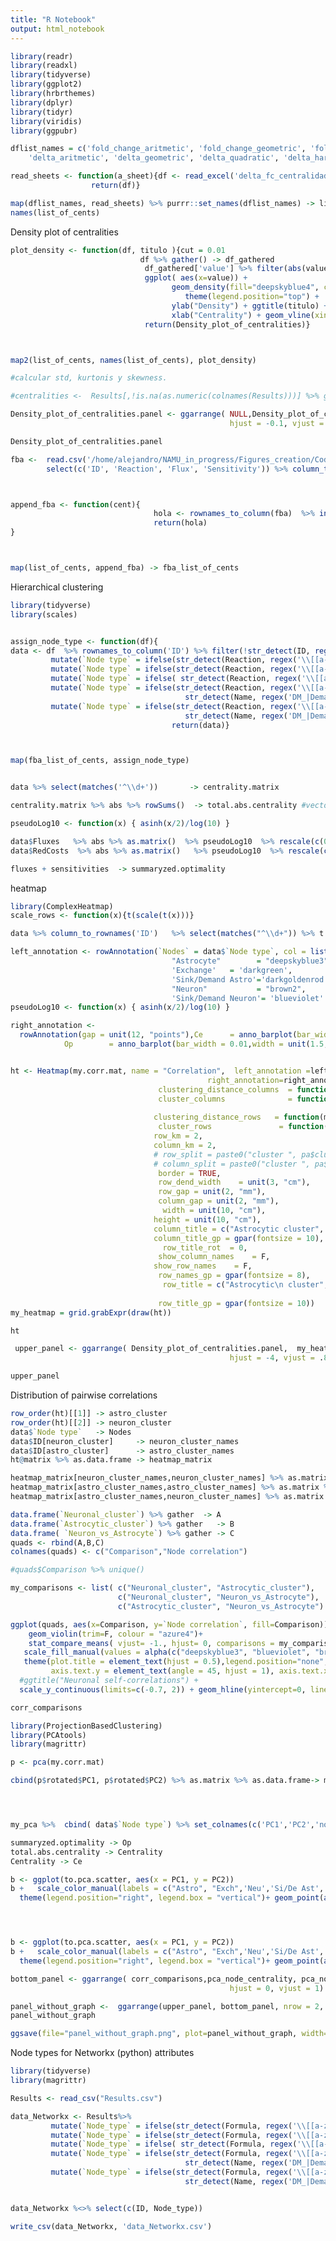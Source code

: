 ```yaml
---
title: "R Notebook"
output: html_notebook
---
```




```r
library(readr)
library(readxl)
library(tidyverse)
library(ggplot2)
library(hrbrthemes)
library(dplyr)
library(tidyr)
library(viridis)
library(ggpubr)

dflist_names = c('fold_change_aritmetic', 'fold_change_geometric', 'fold_change_quadratic', 'fold_change_harmonic',
    'delta_aritmetic', 'delta_geometric', 'delta_quadratic', 'delta_harmonic')

read_sheets <- function(a_sheet){df <- read_excel('delta_fc_centralidades.xlsx', sheet = a_sheet) %>% column_to_rownames("...1")
                  return(df)}

map(dflist_names, read_sheets) %>% purrr::set_names(dflist_names) -> list_of_cents
names(list_of_cents)
```

Density plot of centralities
```r


plot_density <- function(df, titulo ){cut = 0.01
                             df %>% gather() -> df_gathered
                              df_gathered['value'] %>% filter(abs(value) > cut) %>%
                              ggplot( aes(x=value)) +
                                    geom_density(fill="deepskyblue4", color="azure4", alpha=.8)+
                                       theme(legend.position="top") +
                                    ylab("Density") + ggtitle(titulo) +
                                    xlab("Centrality") + geom_vline(xintercept=0, linetype="dashed", color = "red",  size=.4) -> Density_plot_of_centralities
                              return(Density_plot_of_centralities)}



map2(list_of_cents, names(list_of_cents), plot_density)

#calcular std, kurtonis y skewness.
```


```r
#centralities <-  Results[,!is.na(as.numeric(colnames(Results)))] %>% gather()

Density_plot_of_centralities.panel <- ggarrange( NULL,Density_plot_of_centralities, nrow = 2,  heights= c(1, .4), labels = c('a','b'),
                                                 hjust = -0.1, vjust = .8)

Density_plot_of_centralities.panel


```

```r

fba <-  read.csv('/home/alejandro/NAMU_in_progress/Figures_creation/Code/Results_Acevedo_et_al_2021/01_phpps_bipartite_fluxes_sensis_optimality/FBA_results.csv') %>% 
        select(c('ID', 'Reaction', 'Flux', 'Sensitivity')) %>% column_to_rownames('ID')



append_fba <- function(cent){
                                hola <- rownames_to_column(fba)  %>% inner_join(rownames_to_column(cent)) %>% column_to_rownames('rowname')
                                return(hola)
}



map(list_of_cents, append_fba) -> fba_list_of_cents


```

Hierarchical clustering
```r
library(tidyverse)
library(scales)


assign_node_type <- function(df){
data <- df  %>% rownames_to_column('ID') %>% filter(!str_detect(ID, regex('AA_|AA2', ignore_case = F)))  %>%
         mutate(`Node type` = ifelse(str_detect(Reaction, regex('\\[[a-z]A\\]',              ignore_case = T)), 'Astrocyte', NA)) %>% 
         mutate(`Node type` = ifelse(str_detect(Reaction, regex('\\[[a-z]N\\]',              ignore_case = T)), 'Neuron', `Node type`))    %>% 
         mutate(`Node type` = ifelse( str_detect(Reaction, regex('\\[[a-z]A\\]|\\[[a-z]N\\]',ignore_case = T), negate = T), 'Exchange', `Node type`)) %>%
         mutate(`Node type` = ifelse(str_detect(Reaction, regex('\\[[a-z]A\\]',ignore_case = T)) & 
                                       str_detect(Name, regex('DM_|Demand|sink',ignore_case = T)), 'Sink/Demand Astro', `Node type`))%>%
         mutate(`Node type` = ifelse(str_detect(Reaction, regex('\\[[a-z]N\\]',ignore_case = T)) & 
                                       str_detect(Name, regex('DM_|Demand|sink',ignore_case = T)), 'Sink/Demand Neuron', `Node type`))
                                    return(data)}



map(fba_list_of_cents, assign_node_type)



```


```r
data %>% select(matches('^\\d+'))       -> centrality.matrix

centrality.matrix %>% abs %>% rowSums()  -> total.abs.centrality #vector de centralidades totales

pseudoLog10 <- function(x) { asinh(x/2)/log(10) }

data$Fluxes   %>% abs %>% as.matrix()  %>% pseudoLog10  %>% rescale(c(0,1))  -> fluxes
data$RedCosts  %>% abs %>% as.matrix()   %>% pseudoLog10  %>% rescale(c(0,1))-> sensitivities 

fluxes + sensitivities  -> summaryzed.optimality
```

heatmap
```r

library(ComplexHeatmap)
scale_rows <- function(x){t(scale(t(x)))}

data %>% column_to_rownames('ID')   %>% select(matches("^\\d+")) %>% t %>% scale_rows  %>% cor(method = "kendall") -> my.corr.mat

left_annotation <- rowAnnotation(`Nodes` = data$`Node type`, col = list( `Nodes` = c(
                                    "Astrocyte"        = "deepskyblue3", 
                                    'Exchange'   = 'darkgreen',
                                    'Sink/Demand Astro'='darkgoldenrod',
                                    "Neuron"           = "brown2",
                                    'Sink/Demand Neuron'= 'blueviolet' )))
pseudoLog10 <- function(x) { asinh(x/2)/log(10) }

right_annotation <-   
  rowAnnotation(gap = unit(12, "points"),Ce      = anno_barplot(bar_width = 0.01,width = unit(1.5, "cm"), border = T,total.abs.centrality, gp = gpar(col = 'azure4')),
            Op        = anno_barplot(bar_width = 0.01,width = unit(1.5, "cm") ,border = T, summaryzed.optimality, gp = gpar(col = 'azure4')))


ht <- Heatmap(my.corr.mat, name = "Correlation",  left_annotation =left_annotation,
                                            right_annotation=right_annotation,
                                 clustering_distance_columns  = function(m)   dist(m, method = 'euclidean'),
                                 cluster_columns              = function(x) fastcluster::hclust(dist(x), "average"),
              
                                clustering_distance_rows   = function(m)   dist(m, method = 'euclidean'),
                                 cluster_rows               = function(x) fastcluster::hclust(dist(x), "average"),
                                row_km = 2,
                                column_km = 2,
                                # row_split = paste0("cluster ", pa$clustering),
                                # column_split = paste0("cluster ", pa$clustering),
                                 border = TRUE,
                                 row_dend_width    = unit(3, "cm"),
                                 row_gap = unit(2, "mm"),
                                 column_gap = unit(2, "mm"),
                                  width = unit(10, "cm"), 
                                height = unit(10, "cm"),
                                column_title = c("Astrocytic cluster", "Neuronal cluster"),
                                column_title_gp = gpar(fontsize = 10),
                                  row_title_rot  = 0,
                                 show_column_names    = F,
                                show_row_names    = F,
                                 row_names_gp = gpar(fontsize = 8),
                                  row_title = c("Astrocytic\n cluster", "Neuronal\n cluster"),
                             
                                 row_title_gp = gpar(fontsize = 10))
my_heatmap = grid.grabExpr(draw(ht))

ht
```




```r
 upper_panel <- ggarrange( Density_plot_of_centralities.panel,  my_heatmap, ncol = 2, widths = c(.4, 1), heights = c(1,.3), labels = c('','c'),
                                                 hjust = -4, vjust = .8)

upper_panel
```

Distribution of pairwise correlations
```r
row_order(ht)[[1]] -> astro_cluster
row_order(ht)[[2]] -> neuron_cluster
data$`Node type`   -> Nodes
data$ID[neuron_cluster]     -> neuron_cluster_names
data$ID[astro_cluster]      -> astro_cluster_names
ht@matrix %>% as.data.frame -> heatmap_matrix

heatmap_matrix[neuron_cluster_names,neuron_cluster_names] %>% as.matrix %>% c -> `Neuronal_cluster`
heatmap_matrix[astro_cluster_names,astro_cluster_names] %>% as.matrix %>% c  ->`Astrocytic_cluster` 
heatmap_matrix[astro_cluster_names,neuron_cluster_names] %>% as.matrix %>% c  -> `Neuron_vs_Astrocyte`

data.frame(`Neuronal_cluster`) %>% gather  -> A
data.frame(`Astrocytic_cluster`) %>% gather   -> B
data.frame( `Neuron_vs_Astrocyte`) %>% gather -> C
quads <- rbind(A,B,C)
colnames(quads) <- c("Comparison","Node correlation")

#quads$Comparison %>% unique()

my_comparisons <- list( c("Neuronal_cluster", "Astrocytic_cluster"), 
                        c("Neuronal_cluster", "Neuron_vs_Astrocyte"), 
                        c("Astrocytic_cluster", "Neuron_vs_Astrocyte") )
```
```r
ggplot(quads, aes(x=Comparison, y=`Node correlation`, fill=Comparison)) + 
    geom_violin(trim=F, colour = "azure4")+  
    stat_compare_means( vjust= -1., hjust= 0, comparisons = my_comparisons, method = "wilcox.test", p.adjust.method = "bonferroni", label = "p.signif")+
   scale_fill_manual(values = alpha(c("deepskyblue3", "blueviolet", "brown2"), .8)) + 
   theme(plot.title = element_text(hjust = 0.5),legend.position="none",  axis.title.x=element_blank(),
         axis.text.y = element_text(angle = 45, hjust = 1), axis.text.x = element_text(angle = 50, hjust = 1))  + 
  #ggtitle("Neuronal self-correlations") + 
  scale_y_continuous(limits=c(-0.7, 2)) + geom_hline(yintercept=0, linetype="dashed", color = "darkred",  size=1)-> corr_comparisons

corr_comparisons
```


```r
library(ProjectionBasedClustering)
library(PCAtools)
library(magrittr)

p <- pca(my.corr.mat)

cbind(p$rotated$PC1, p$rotated$PC2) %>% as.matrix %>% as.data.frame-> my_pca




my_pca %>%  cbind( data$`Node type`) %>% set_colnames(c('PC1','PC2','node')) -> to.pca.scatter

summaryzed.optimality -> Op
total.abs.centrality -> Centrality
Centrality -> Ce

b <- ggplot(to.pca.scatter, aes(x = PC1, y = PC2)) 
b +   scale_color_manual(labels = c("Astro", "Exch",'Neu','Si/De Ast', 'Si/De Neu'), values =  c("deepskyblue3",'darkgreen','brown2','darkgoldenrod','blueviolet')) + 
  theme(legend.position="right", legend.box = "vertical")+ geom_point(aes(size = Op, color = node))-> pca_node_RedCosts




b <- ggplot(to.pca.scatter, aes(x = PC1, y = PC2)) 
b +   scale_color_manual(labels = c("Astro", "Exch",'Neu','Si/De Ast', 'Si/De Neu'), values =  c("deepskyblue3",'darkgreen','brown2','darkgoldenrod','blueviolet')) +
  theme(legend.position="right", legend.box = "vertical")+ geom_point(aes( size =  Ce,color = node))-> pca_node_centrality
```

```r


bottom_panel <- ggarrange( corr_comparisons,pca_node_centrality, pca_node_RedCosts  , ncol = 3, widths  = c(.4,1,1) , labels = c('d','e','f'),
                                                 hjust = 0, vjust = 1)

```

```r


panel_without_graph <-  ggarrange(upper_panel, bottom_panel, nrow = 2, heights = c(1,0.5))
panel_without_graph

```

```r
ggsave(file="panel_without_graph.png", plot=panel_without_graph, width=13, height=9, dpi = 320)
```


Node types for Networkx (python) attributes
```r
library(tidyverse)
library(magrittr)

Results <- read_csv("Results.csv")

data_Networkx <- Results%>% 
         mutate(`Node_type` = ifelse(str_detect(Formula, regex('\\[[a-z]A\\]',              ignore_case = T)), 'Astrocyte', NA)) %>% 
         mutate(`Node_type` = ifelse(str_detect(Formula, regex('\\[[a-z]N\\]',              ignore_case = T)), 'Neuron', `Node_type`))    %>% 
         mutate(`Node_type` = ifelse( str_detect(Formula, regex('\\[[a-z]A\\]|\\[[a-z]N\\]',ignore_case = T), negate = T), 'Exchange', `Node_type`)) %>%
         mutate(`Node_type` = ifelse(str_detect(Formula, regex('\\[[a-z]A\\]',ignore_case = T)) & 
                                       str_detect(Name, regex('DM_|Demand|sink',ignore_case = T)), 'Sink/Demand Astro', `Node_type`))%>%
         mutate(`Node_type` = ifelse(str_detect(Formula, regex('\\[[a-z]N\\]',ignore_case = T)) & 
                                       str_detect(Name, regex('DM_|Demand|sink',ignore_case = T)), 'Sink/Demand Neuron', `Node_type`))


data_Networkx %<>% select(c(ID, Node_type))

write_csv(data_Networkx, 'data_Networkx.csv')

```







